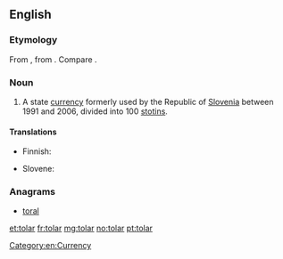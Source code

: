 ==English==

===Etymology===
From {{etyl|sl|en}} {{term|tolar|lang=sl}}, from {{etyl|de|en}} {{term|Thaler||valley|lang=de}}. Compare {{term|dollar|lang=en}}.

===Noun===
{{en-noun|pl2=tolarjev}}

# A state [[currency]] formerly used by the Republic of [[Slovenia]] between 1991 and 2006, divided into 100 [[stotin]]s.

====Translations====
{{trans-top|currency of the Republic of Slovenia}}
* Finnish: {{t-|fi|tolar}}
{{trans-mid}}
* Slovene: {{t-|sl|tolar}}
{{trans-bottom}}

===Anagrams===
* [[toral#English|toral]]

[[Category:en:Currency]]

[[et:tolar]]
[[fr:tolar]]
[[mg:tolar]]
[[no:tolar]]
[[pt:tolar]]